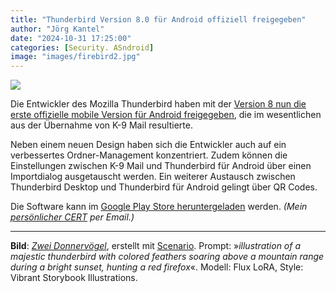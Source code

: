 ```yaml
---
title: "Thunderbird Version 8.0 für Android offiziell freigegeben"
author: "Jörg Kantel"
date: "2024-10-31 17:25:00"
categories: [Security. ASndroid]
image: "images/firebird2.jpg"
---
```


[![](images/firebird2-b.jpg)](https://www.flickr.com/photos/schockwellenreiter/54105406555/)

Die Entwickler des Mozilla Thunderbird haben mit der [Version 8 nun die erste offizielle mobile Version für Android freigegeben](https://github.com/thunderbird/thunderbird-android/releases/tag/THUNDERBIRD_8_0), die im wesentlichen aus der Übernahme von K-9 Mail resultierte.

Neben einem neuen Design haben sich die Entwickler auch auf ein verbessertes Ordner-Management konzentriert. Zudem können die Einstellungen zwischen K-9 Mail und Thunderbird für Android über einen Importdialog ausgetauscht werden. Ein weiterer Austausch zwischen Thunderbird Desktop und Thunderbird für Android gelingt über QR&nbsp;Codes.

Die Software kann im [Google Play Store heruntergeladen](https://play.google.com/store/apps/details?id=net.thunderbird.android&pli=1) werden. *(Mein [persönlicher CERT](https://wwwuser.gwdguser.de/~mreiman1/) per Email.)*

---

**Bild**: *[Zwei Donnervögel](https://www.flickr.com/photos/schockwellenreiter/54105406555/)*, erstellt mit [Scenario](http://cognitiones.kantel-chaos-team.de/technikgeschichte/rechnerundnetze/scenario.html). Prompt: »*illustration of a majestic thunderbird with colored feathers soaring above a mountain range during a bright sunset, hunting a red firefox*«. Modell: Flux LoRA, Style: Vibrant Storybook Illustrations.